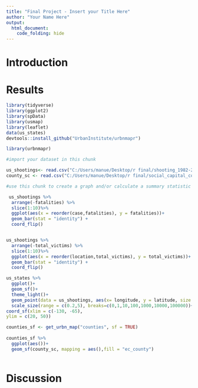 ---
title: "Final Project - Insert your Title Here"
author: "Your Name Here"
output:
  html_document:
    code_folding: hide
---


# Introduction 

# Results
```{r}
library(tidyverse)
library(ggplot2)
library(spData)
library(usmap)
library(leaflet)
data(us_states)
devtools::install_github("UrbanInstitute/urbnmapr")

library(urbnmapr)
```

```{r}
#import your dataset in this chunk

us_shootings<- read.csv("C:/Users/manue/Desktop/r final/shooting_1982-2023_cleaned.csv")
county_sc <- read.csv("C:/Users/manue/Desktop/r final/social_capital_county.csv")
```

```{r}
#use this chunk to create a graph and/or calculate a summary statistic

 us_shootings %>%
  arrange(-fatalities) %>%
  slice(1:10)%>%
  ggplot(aes(x = reorder(case,fatalities), y = fatalities))+
  geom_bar(stat = "identity") +
  coord_flip()


us_shootings %>%
  arrange(-total_victims) %>%
  slice(1:10)%>%
  ggplot(aes(x = reorder(location,total_victims), y = total_victims))+
  geom_bar(stat = "identity") +
  coord_flip()
```
```{r}
us_states %>%
  ggplot()+
  geom_sf()+
  theme_light()+
  geom_point(data = us_shootings, aes(x= longitude, y = latitude, size = fatalities, color = total_victims))+
  scale_size(range = c(0.2,5), breaks=c(0,1,10,100,1000,10000,100000))+
coord_sf(xlim = c(-130, -65),
ylim = c(20, 50)) 

```
```{r}
counties_sf <- get_urbn_map("counties", sf = TRUE)
  
counties_sf %>%
  ggplot(aes())+
  geom_sf(county_sc, mapping = aes(),fill = "ec_county")
  
```



# Discussion 

